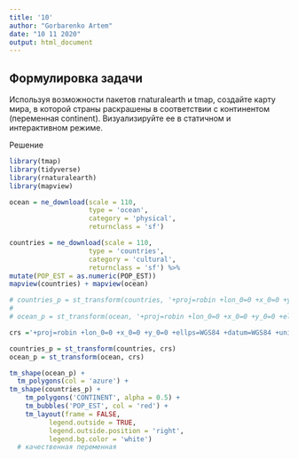 ```yaml
---
title: '10'
author: "Gorbarenko Artem"
date: "10 11 2020"
output: html_document
---
```

## Формулировка задачи 

Используя возможности пакетов rnaturalearth и tmap, создайте карту мира, в которой страны раскрашены в соответствии с континентом (переменная continent). Визуализируйте ее в статичном и интерактивном режиме.

Решение
```r
library(tmap)
library(tidyverse)
library(rnaturalearth)
library(mapview)
```


```r
ocean = ne_download(scale = 110,
                    type = 'ocean', 
                    category = 'physical',
                    returnclass = 'sf')

countries = ne_download(scale = 110,
                    type = 'countries', 
                    category = 'cultural',
                    returnclass = 'sf') %>% 
mutate(POP_EST = as.numeric(POP_EST))
mapview(countries) + mapview(ocean)
```
```r

# countries_p = st_transform(countries, '+proj=robin +lon_0=0 +x_0=0 +y_0=0 +ellps=WGS84 +datum=WGS84 +units=m +no_defs')
# 
# ocean_p = st_transform(ocean, '+proj=robin +lon_0=0 +x_0=0 +y_0=0 +ellps=WGS84 +datum=WGS84 +units=m +no_defs')

crs ='+proj=robin +lon_0=0 +x_0=0 +y_0=0 +ellps=WGS84 +datum=WGS84 +units=m +no_defs'

countries_p = st_transform(countries, crs)
ocean_p = st_transform(ocean, crs)

tm_shape(ocean_p) + 
  tm_polygons(col = 'azure') + 
tm_shape(countries_p) +
    tm_polygons('CONTINENT', alpha = 0.5) + 
    tm_bubbles('POP_EST', col = 'red') +
    tm_layout(frame = FALSE,
          legend.outside = TRUE,
          legend.outside.position = 'right',
          legend.bg.color = 'white')
  # качественная переменная
```
```r

```
 
 